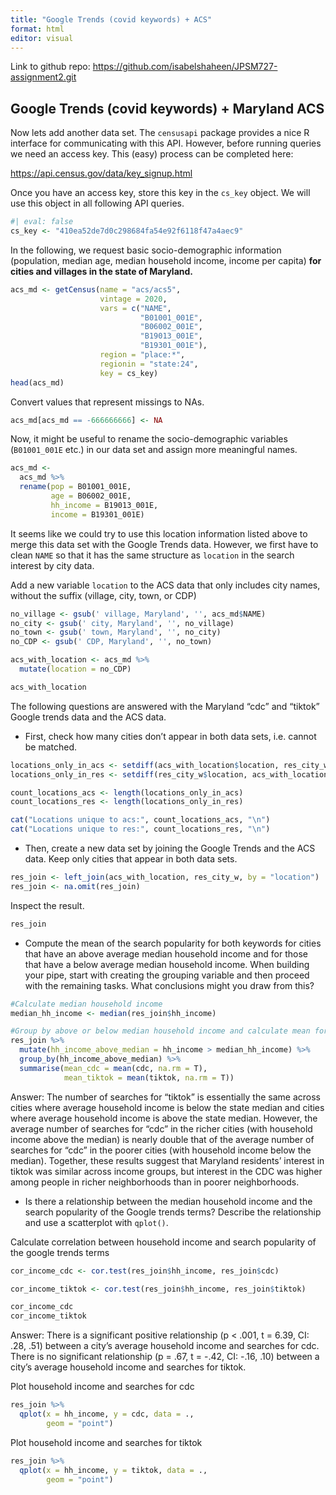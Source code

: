 ```yaml
---
title: "Google Trends (covid keywords) + ACS"
format: html
editor: visual
---
```


Link to github repo: <https://github.com/isabelshaheen/JPSM727-assignment2.git>

## Google Trends (covid keywords) + Maryland ACS

Now lets add another data set. The `censusapi` package provides a nice R interface for communicating with this API. However, before running queries we need an access key. This (easy) process can be completed here:

<https://api.census.gov/data/key_signup.html>

Once you have an access key, store this key in the `cs_key` object. We will use this object in all following API queries.

```r
#| eval: false
cs_key <- "410ea52de7d0c298684fa54e92f6118f47a4aec9"
```

In the following, we request basic socio-demographic information (population, median age, median household income, income per capita) **for cities and villages in the state of Maryland.**

```r

acs_md <- getCensus(name = "acs/acs5",
                    vintage = 2020, 
                    vars = c("NAME", 
                             "B01001_001E", 
                             "B06002_001E", 
                             "B19013_001E", 
                             "B19301_001E"), 
                    region = "place:*", 
                    regionin = "state:24",
                    key = cs_key)
head(acs_md)
```

Convert values that represent missings to NAs.

```r

acs_md[acs_md == -666666666] <- NA
```

Now, it might be useful to rename the socio-demographic variables (`B01001_001E` etc.) in our data set and assign more meaningful names.

```r
acs_md <-
  acs_md %>%
  rename(pop = B01001_001E, 
         age = B06002_001E, 
         hh_income = B19013_001E, 
         income = B19301_001E)
```

It seems like we could try to use this location information listed above to merge this data set with the Google Trends data. However, we first have to clean `NAME` so that it has the same structure as `location` in the search interest by city data.

Add a new variable `location` to the ACS data that only includes city names, without the suffix (village, city, town, or CDP)

```r
no_village <- gsub(' village, Maryland', '', acs_md$NAME)
no_city <- gsub(' city, Maryland', '', no_village)
no_town <- gsub(' town, Maryland', '', no_city)
no_CDP <- gsub(' CDP, Maryland', '', no_town)

acs_with_location <- acs_md %>% 
  mutate(location = no_CDP)

acs_with_location
```

The following questions are answered with the Maryland "cdc" and "tiktok" Google trends data and the ACS data.

-   First, check how many cities don't appear in both data sets, i.e. cannot be matched.

```r
locations_only_in_acs <- setdiff(acs_with_location$location, res_city_w$location)
locations_only_in_res <- setdiff(res_city_w$location, acs_with_location$location)

count_locations_acs <- length(locations_only_in_acs)
count_locations_res <- length(locations_only_in_res)

cat("Locations unique to acs:", count_locations_acs, "\n")
cat("Locations unique to res:", count_locations_res, "\n")
```

-   Then, create a new data set by joining the Google Trends and the ACS data. Keep only cities that appear in both data sets.

```r

res_join <- left_join(acs_with_location, res_city_w, by = "location")
res_join <- na.omit(res_join)
```

Inspect the result.

```r

res_join
```

-   Compute the mean of the search popularity for both keywords for cities that have an above average median household income and for those that have a below average median household income. When building your pipe, start with creating the grouping variable and then proceed with the remaining tasks. What conclusions might you draw from this?

```r

#Calculate median household income
median_hh_income <- median(res_join$hh_income)

#Group by above or below median household income and calculate mean for each keyword
res_join %>%
  mutate(hh_income_above_median = hh_income > median_hh_income) %>%
  group_by(hh_income_above_median) %>%
  summarise(mean_cdc = mean(cdc, na.rm = T), 
            mean_tiktok = mean(tiktok, na.rm = T))

```

Answer: The number of searches for "tiktok" is essentially the same across cities where average household income is below the state median and cities where average household income is above the state median. However, the average number of searches for "cdc" in the richer cities (with household income above the median) is nearly double that of the average number of searches for "cdc" in the poorer cities (with household income below the median). Together, these results suggest that Maryland residents' interest in tiktok was similar across income groups, but interest in the CDC was higher among people in richer neighborhoods than in poorer neighborhoods.

-   Is there a relationship between the median household income and the search popularity of the Google trends terms? Describe the relationship and use a scatterplot with `qplot()`.

Calculate correlation between household income and search popularity of the google trends terms

```r

cor_income_cdc <- cor.test(res_join$hh_income, res_join$cdc)

cor_income_tiktok <- cor.test(res_join$hh_income, res_join$tiktok)

cor_income_cdc
cor_income_tiktok
```

Answer: There is a significant positive relationship (p \< .001, t = 6.39, CI: .28, .51) between a city's average household income and searches for cdc. There is no significant relationship (p = .67, t = -.42, CI: -.16, .10) between a city's average household income and searches for tiktok.

Plot household income and searches for cdc

```r

res_join %>%
  qplot(x = hh_income, y = cdc, data = ., 
        geom = "point")
```

Plot household income and searches for tiktok

```r

res_join %>%
  qplot(x = hh_income, y = tiktok, data = ., 
        geom = "point")
```
